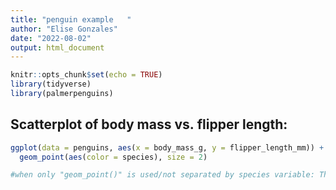 ```yaml
---
title: "penguin example   "
author: "Elise Gonzales"
date: "2022-08-02"
output: html_document
---
```


```r
knitr::opts_chunk$set(echo = TRUE)
library(tidyverse)
library(palmerpenguins)

```

## Scatterplot of body mass vs. flipper length:

```r
ggplot(data = penguins, aes(x = body_mass_g, y = flipper_length_mm)) +
  geom_point(aes(color = species), size = 2)

#when only "geom_point()" is used/not separated by species variable: This looks like there is a positive linear relationship between body mass and flipper length across all three penguin species. Aes used specifically for graphing variables based on aesthetics. Not referring to a variable, like size of dots -- outside of "aes()"  

```


